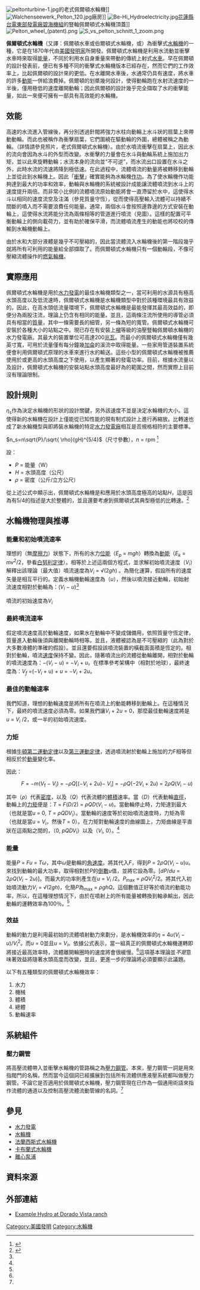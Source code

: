 [[File:peltonturbine-1.jpg|thumb]]{{de-link|瓦爾辛湖發電廠|Walchenseekraftwerk}}的老式佩爾頓水輪機]]
[[File:Walchenseewerk_Pelton_120.jpg|thumb]]{{de-link|瓦爾辛湖發電廠|Walchenseekraftwerk}}廠房]]
[[File:Be-Hi_Hydroelectricity.jpg|thumb]][[花蓮縣|花蓮縣]][[台電|台電]][[東部發電廠碧海機組|東部發電廠碧海機組]]的豎軸佩爾頓式水輪機頂蓋]]
[[File:Pelton_wheel_(patent).png|thumb]]
[[File:S_vs_pelton_schnitt_1_zoom.png|thumb]]

'''佩爾頓式水輪機'''（又譯：佩爾頓水車或伯爾頓式水輪機，{{lang-en|Pelton wheel}}或{{lang|en|Pelton Turbine}}）為衝擊式[[水輪機|水輪機]]的一種，它是在1870年代由[[美國|美國]][[發明家|發明家]]{{en-link|萊斯特·艾倫·佩爾頓|Lester Allan Pelton}}所開發。佩爾頓式水輪機是利用水流動並衝擊水車時來取得[[能量|能量]]，不同於利用水自身重量來帶動的傳統上射式[[水車|水車]]。早在佩爾頓的設計發表前，便已有多種不同的衝擊式水輪機版本已經存在，然而它們的工作效率上，比起佩爾頓的設計來的更低。在水離開水車後，水通常仍具有速度，將水車的許多[[動能|動能]]一併給浪費掉。佩爾頓的划槳幾何設計，使得動輪跑在水射流速度的一半後，僅用極低的速度離開動輪；因此佩爾頓的設計幾乎完全擷取了水的衝擊能量，如此一來便可擁有一部具有高效能的水輪機。

== 效能 ==
高速的水流進入管線後，再分別透過針閥將強力水柱向動輪上水斗狀的扇葉上來帶動動輪。而此也被稱作為衝擊扇葉，它們圍繞在驅動輪的外圍，總體被稱之為動輪。（詳情請參見照片，老式佩爾頓式水輪機）。由於水噴流衝擊在扇葉上，因此水的流向會因為水斗的外型而改變。水衝擊的力量會在水斗與動輪系統上施加出力矩，並以此來旋轉動輪；水流本身的流向並“不可逆”，而水流出口設置在水斗之外，此時水流的流速將降到極低速。在此過程中，流體噴流的動量將被轉移到動輪上並從此到水輪機上。因此「[[衝擊|衝擊]]」確實能夠為水輪機[[作功|作功]]。為了使水輪機作功能夠達到最大的功率和效率，動輪與水輪機的系統被設計成能讓流體噴流到水斗上的速度提升兩倍。而非常小比例的流體噴流原始動能將會一直滯留於水中，這使得水斗以相同的速度流空及注滿（參見質量守恆），從而使得高壓輸入流體可以持續不間斷的噴入而不需要浪費任何能量。通常，兩個水斗會按照邊靠邊的方式安裝在動輪上，這使得水流將能分流為兩條相等的管道進行噴流（見圖）。這樣的配置可平衡動輪上的側向載荷力，並有助於確保平滑，而流體噴流產生的動能也將咬校的傳輸到水輪機動輪上。

由於水和大部分液體是幾乎不可壓縮的，因此當流體流入水輪機後的第一階段幾乎就將所有可利用的能量給全部擷取了。而佩爾頓式水輪機只有一個動輪段，不像可壓縮流體操作的[[燃氣輪機|燃氣輪機]]。

== 實際應用 ==
佩爾頓式水輪機是用於[[水力發電|水力發電]]的最佳水輪機類型之一，當可利用的水源具有極高水頭高度以及低流速時，佩爾頓式水輪機是水輪機類型中對於該種環境最具有效益的。因此，在高水頭低流量環境下，佩爾頓式水輪機是最能發揮其最高效益的，即便分為兩股注流，理論上仍含有相同的能量。並且，這兩條注流所使用的導管必須具有相當的[[質量|質量]]，其中一條需要長的細管，另一條為短的寬管。佩爾頓式水輪機可安裝於各種大小的站點之中。現已存在有安裝上[[噸|噸]]等級的油壓豎軸佩爾頓水輪機的水力發電廠。其最大的裝置單位可高達200[[兆瓦|兆瓦]]。而最小的佩爾頓式水輪機僅有幾英寸寬，可用於流量僅有每分鐘幾[[加侖|加侖]]的溪流中取得能量。一些家用管道裝置系統便會利用佩爾頓式原理的水車來進行水的輸送。這些小型的佩爾頓式水輪機被推薦使用於{{convert|30|ft|m|1|}}或更高的水頭高度之下使用，以產生顯著的發電功率。目前，根據水流量以及設計，佩爾頓式水輪機的安裝站點水頭高度最好為{{convert|49-5905|ft|m|1|}}的範圍之間，然而實際上目前沒有理論限制。

== 設計規則 ==
{{en-link|比轉速|Specific speed}} <math>\eta_s</math>作為決定水輪機的形狀的設計關鍵，另外該速度不並是決定水輪機的大小。這使得新的水輪機在設計上僅能從已知性能的現有制式設計上進行再縮放。比轉速也成了新水輪機型與即將裝水輪機的特定[[水力發電廠|水力發電廠]]相互是否規格相符的主要標準。

<math>n_s=n\sqrt{P}/\sqrt{ \rho}(gH)^{5/4}</math>（尺寸參數），<math> n</math> = rpm   <!-- !!formula missing g ?? --><ref>{{cite book|last=Sayers|first=A. T.|title=Hydraulic and Compressible Flow Turbomachines|year=1990|publisher=Mcgraw Hill Book Co Ltd|isbn=978-0-07-707219-3}}</ref>

設：
* <math>P</math> = 能量（W）
* <math>H</math> = 水頭高度（公尺）
* <math>\rho</math> = 密度（公斤/立方公尺）

從上述公式中顯示出，佩爾頓式水輪機是和應用於水頭高度極高的站點''H''，這是因為有5/4的指述是大於整體的，並且還要考慮到佩爾頓式其典型極低的比轉速。<ref name=jcalvert>{{Cite web |url=http://mysite.du.edu/~jcalvert/tech/fluids/turbine.htm#Impu |title=Technical derivation of basic impulse turbine physics, by J.Calvert |accessdate=2015-10-16 |archive-date=2017-09-10 |archive-url=https://web.archive.org/web/20170910122445/http://mysite.du.edu/~jcalvert/tech/fluids/turbine.htm#Impu |dead-url=no }}</ref>

== 水輪機物理與推導 ==
=== 能量和初始噴流速率 ===

理想的（無[[摩擦力|摩擦力]]）狀態下，所有的水力[[位能|位能]]（''E''<sub>''p''</sub> = ''mgh''）轉換為[[動能|動能]]（''E''<sub>''k''</sub> = ''mv''<sup>2</sup>/2，參看[[白努利定律|白努利定律]]）。相等於上述這兩個方程式，並求解初始噴流速度（''V''<sub>''i''</sub>）解釋出該理論（最大值）噴流速度為''V''<sub>''i''</sub> = √(2''gh'')<!-- <math>V_i =(\sqrt (2gh))</math>  -->。為簡化運算，假設所有的速度矢量是相互平行的。定義水輪機動輪速度為（''u''），然後以噴流接近動輪，初始射流速度相對於動輪為：(''V''<sub>''i''</sub> − ''u'')<ref name = jcalvert/>

噴流的初始速度為''V''<sub>''i''</sub>

=== 最終噴流速率 ===
假定噴流速度高於動輪速度，如果水在動輪中不變成儲備用，依照質量守恆定律，質量進入動輪後須與離開動輪時相等。並且，液體被認為是不可壓縮的（此為對於大多數液體的準確的假設）。並且還要假設該噴流裝置的橫截面面積是恆定的。相對於動輪，噴流[[速度|速度]]保持不變。因此，隨著噴流出的流體從動輪離開，相對於動輪的噴流速度為：−(''V''<sub>''i''</sub> − ''u'') = −''V''<sub>''i''</sub> + ''u''。在標準參考架構中（相對於地球），最終速度為：''V''<sub>''f''</sub> =(−''V''<sub>''i''</sub> + u) + ''u'' = −''V''<sub>''i''</sub> + 2''u''。
<!-- 注記：資料來源被認為具有兩個符號的錯誤，並判定是發生在此處。兩個符號因輸入誤差導致相互抵消，因此結束時的最終結果是相同的。-->

=== 最佳的動輪速率 ===
我們知道，理想的動輪速度是將所有在噴流上的動能轉移到動輪上。在這種情況下，最終的噴流速度必須為零。如果我們讓''V''<sub>''i''</sub> + 2''u'' = 0，那麼最佳動輪速度將是''u'' = ''V''<sub>''i''</sub> /2，或一半的初始噴流速度。

=== 力矩 ===

根據[[牛頓第二運動定律|牛頓第二運動定律]]以及[[牛頓第三運動定律|第三運動定律]]，透過噴流射於動輪上施加的力F相等但相反於於[[動量|動量]]變化率。

因此：
: ''F'' = −''m''(''V''<sub>f</sub> − ''V''<sub>i</sub>) = −''ρQ''[(−''V''<sub>i</sub> + 2''u'')− ''V''<sub>i</sub>] = −''ρQ''(−2''V''<sub>i</sub> + 2''u'') = 2''ρQ''(''V''<sub>i</sub> − ''u'')
其中（''ρ''）代表[[密度|密度]]，以及（''Q''）代表流體的[[體積|體積]]速率。當（''D''）代表動輪[[直徑|直徑]]，動輪上的[[力矩|力矩]]便是：''T'' = ''F''(''D''/2) = ''ρQD''(''V''<sub>i</sub> − ''u'')。當動輪停止時，力矩達到最大（也就是當''u'' = 0, ''T'' = ''ρQDV''<sub>i</sub>）。當動輪的速度等於初始噴流速度時，力矩為零（也就是當''u'' = ''V''<sub>i</sub>，然後''T'' = 0）。在力矩對動輪速度的曲線圖上，力矩曲線是平直狀在這兩點之間的，（0, ''pQDV''<sub>i</sub>）以及（''V''<sub>i</sub>, 0）。<ref name = jcalvert/>

=== 能量 ===

能量''P'' = ''Fu'' = ''Tω''，其中''ω''是動輪的[[角速度|角速度]]。將其代入''F''，得到''P'' = 2''ρQ''(''V''<sub>''i''</sub> − ''u'')''u''。來找到動輪的最大功率，取得相對於''P''的[[倒數|倒數]]''u''值，並將它設為零。[''dP''/''du'' = 2''ρQ''(''V''<sub>''i''</sub> − 2''u'')]。而最大的功率則產生在''u'' = ''V''<sub>''i''</sub> /2。''P''<sub>max</sub> = ''ρQV''<sub>''i''</sub><sup>2</sup>/2。將其代入初始噴流動力''V''<sub>''i''</sub> = √(2''gh'')，化簡''P''為<sub>max</sub> = ''ρghQ''。這個數值正好等於噴流的動能功率，所以，在這種理想情況下，由於在噴射上的所有能量被轉換到軸承輸出，因此動輪的運轉效率為100％。<ref name = jcalvert/>

=== 效益 ===
動輪的動力是利用最初始的流體噴射動力來劃分，是水輪機效率的''η'' = 4''u''(''V''<sub>''i''</sub> − ''u'')/''V''<sub>''i''</sub><sup>2</sup>。而''u'' = 0並且''u'' = ''V''<sub>''i''</sub>。依據公式表示，當一組真正的佩爾頓式水輪機運轉即將接近最高效率時，流體離開輪圈時的速度將會很緩慢。<ref name = jcalvert/>這項基本理論並''不是''意味著效益將隨著水頭高度而改變，並且，更進一步的理論將必須要顯示此議題。

以下有五種類型的佩爾頓式水輪機效率：
# 水力
# 機械
# 體積
# 總體
# 動輪速率

== 系統組件 ==
=== 壓力鋼管 ===
將高壓流體帶入並衝擊水輪機的管路稱之為[[壓力鋼管|壓力鋼管]]。本來，壓力鋼管一詞是用來指閥門的名稱，然而當今這個詞已經擴展到包括所有流體供應液壓系統都叫做壓力鋼管。不論它是否適用於佩爾頓式水輪機，壓力鋼管現在已作為一個通用術語來指作流體的通道以及控制高壓流體流動管線的名詞。<ref name="jcalvert"/>

== 參見 ==
*[[水力發電|水力發電]]
*[[水輪機|水輪機]]
*[[法蘭西斯式水輪機|法蘭西斯式水輪機]]
*[[卡布蘭式水輪機|卡布蘭式水輪機]]
*[[離心泵浦|離心泵浦]]

== 資料來源 ==
{{reflist}}

== 外部連結 ==
{{commons|Pelton-Turbine|佩爾頓式水輪機}}
* [http://www.doradovista.com/DVPower2.html Example Hydro at Dorado Vista ranch]{{Wayback|url=http://www.doradovista.com/DVPower2.html |date=20190718105213 }}
{{Hydropower}}
[[Category:美國發明|Category:美國發明]]
[[Category:水輪機|Category:水輪機]]